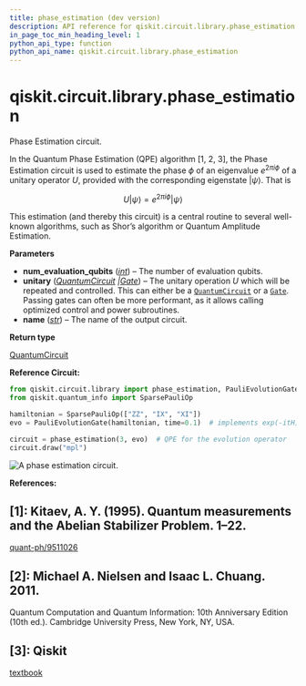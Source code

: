 ```yaml
---
title: phase_estimation (dev version)
description: API reference for qiskit.circuit.library.phase_estimation in the dev version of qiskit
in_page_toc_min_heading_level: 1
python_api_type: function
python_api_name: qiskit.circuit.library.phase_estimation
---
```


<span id="qiskit-circuit-library-phase-estimation" />

# qiskit.circuit.library.phase\_estimation

<Function id="qiskit.circuit.library.phase_estimation" isDedicatedPage={true} github="https://github.com/Qiskit/qiskit/tree/main/qiskit/circuit/library/phase_estimation.py#L108-L180" signature="qiskit.circuit.library.phase_estimation(num_evaluation_qubits, unitary, name='QPE')">
  Phase Estimation circuit.

  In the Quantum Phase Estimation (QPE) algorithm \[1, 2, 3], the Phase Estimation circuit is used to estimate the phase $\phi$ of an eigenvalue $e^{2\pi i\phi}$ of a unitary operator $U$, provided with the corresponding eigenstate $|\psi\rangle$. That is

$$
U|\psi\rangle = e^{2\pi i\phi} |\psi\rangle
$$

  This estimation (and thereby this circuit) is a central routine to several well-known algorithms, such as Shor’s algorithm or Quantum Amplitude Estimation.

  **Parameters**

  *   **num\_evaluation\_qubits** ([*int*](https://docs.python.org/3/library/functions.html#int "(in Python v3.13)")) – The number of evaluation qubits.
  *   **unitary** ([*QuantumCircuit*](qiskit.circuit.QuantumCircuit "qiskit.circuit.QuantumCircuit")  *|*[*Gate*](qiskit.circuit.Gate "qiskit.circuit.Gate")) – The unitary operation $U$ which will be repeated and controlled. This can either be a [`QuantumCircuit`](qiskit.circuit.QuantumCircuit "qiskit.circuit.QuantumCircuit") or a [`Gate`](qiskit.circuit.Gate "qiskit.circuit.Gate"). Passing gates can often be more performant, as it allows calling optimized control and power subroutines.
  *   **name** ([*str*](https://docs.python.org/3/library/stdtypes.html#str "(in Python v3.13)")) – The name of the output circuit.

  **Return type**

  [QuantumCircuit](qiskit.circuit.QuantumCircuit "qiskit.circuit.QuantumCircuit")

  **Reference Circuit:**

  ```python
  from qiskit.circuit.library import phase_estimation, PauliEvolutionGate
  from qiskit.quantum_info import SparsePauliOp

  hamiltonian = SparsePauliOp(["ZZ", "IX", "XI"])
  evo = PauliEvolutionGate(hamiltonian, time=0.1)  # implements exp(-itH)

  circuit = phase_estimation(3, evo)  # QPE for the evolution operator
  circuit.draw("mpl")
  ```

  ![A phase estimation circuit.](/docs/images/api/qiskit/dev/qiskit-circuit-library-phase_estimation-1.avif)

  **References:**

  ## \[1]: Kitaev, A. Y. (1995). Quantum measurements and the Abelian Stabilizer Problem. 1–22.

  [quant-ph/9511026](http://arxiv.org/abs/quant-ph/9511026)

  ## \[2]: Michael A. Nielsen and Isaac L. Chuang. 2011.

  Quantum Computation and Quantum Information: 10th Anniversary Edition (10th ed.). Cambridge University Press, New York, NY, USA.

  ## \[3]: Qiskit

  [textbook](https://github.com/Qiskit/textbook/blob/main/notebooks/ch-algorithms/quantum-phase-estimation.ipynb)
</Function>


